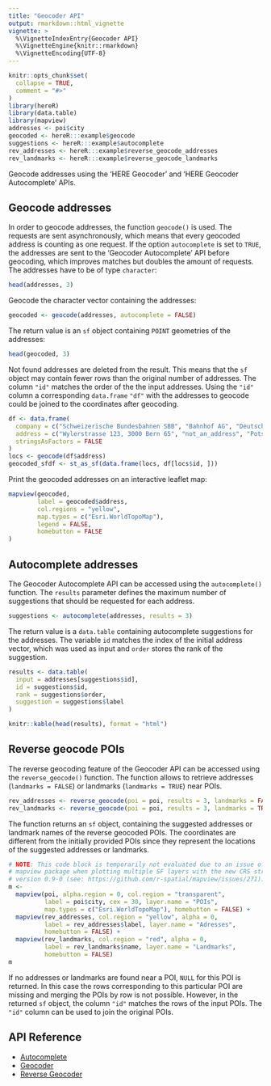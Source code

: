 ```yaml
---
title: "Geocoder API"
output: rmarkdown::html_vignette
vignette: >
  %\VignetteIndexEntry{Geocoder API}
  %\VignetteEngine{knitr::rmarkdown}
  %\VignetteEncoding{UTF-8}
---
```


```r
knitr::opts_chunk$set(
  collapse = TRUE,
  comment = "#>"
)
library(hereR)
library(data.table)
library(mapview)
addresses <- poi$city
geocoded <- hereR:::example$geocode
suggestions <- hereR:::example$autocomplete
rev_addresses <- hereR:::example$reverse_geocode_addresses
rev_landmarks <- hereR:::example$reverse_geocode_landmarks
```

Geocode addresses using the 'HERE Geocoder' and 'HERE Geocoder Autocomplete' APIs.

## Geocode addresses
In order to geocode addresses, the function `geocode()` is used. The requests are sent asynchronously, which means that every geocoded address is counting as one request. If the option `autocomplete` is set to `TRUE`, the addresses are sent to the 'Geocoder Autocomplete' API before geocoding, which improves matches but doubles the amount of requests. The addresses have to be of type `character`:

```r
head(addresses, 3)
```

Geocode the character vector containing the addresses:
```r
geocoded <- geocode(addresses, autocomplete = FALSE)
```

The return value is an `sf` object containing `POINT` geometries of the addresses:
```r
head(geocoded, 3)
```

Not found addresses are deleted from the result. This means that the `sf` object may contain fewer rows than the original number of addresses. The column `"id"` matches the order of the the input addresses. Using the `"id"` column a corresponding `data.frame` `"df"` with the addresses to geocode could be joined to the coordinates after geocoding.
```r
df <- data.frame(
  company = c("Schweizerische Bundesbahnen SBB", "Bahnhof AG", "Deutsche Bahn AG"),
  address = c("Wylerstrasse 123, 3000 Bern 65", "not_an_address", "Potsdamer Platz 2, 10785 Berlin"),
  stringsAsFactors = FALSE
)
locs <- geocode(df$address)
geocoded_sfdf <- st_as_sf(data.frame(locs, df[locs$id, ]))
```

Print the geocoded addresses on an interactive leaflet map:
```r
mapview(geocoded,
        label = geocoded$address,
        col.regions = "yellow",
        map.types = c("Esri.WorldTopoMap"),
        legend = FALSE,
        homebutton = FALSE
)
```

## Autocomplete addresses

The Geocoder Autocomplete API can be accessed using the `autocomplete()` function. The `results` parameter defines the maximum number of suggestions that should be requested for each address.
```r
suggestions <- autocomplete(addresses, results = 3)
```

The return value is a `data.table` containing autocomplete suggestions for the addresses. The variable `id` matches the index of the initial address vector, which was used as input and `order` stores the rank of the suggestion.

```r
results <- data.table(
  input = addresses[suggestions$id],
  id = suggestions$id,
  rank = suggestions$order,
  suggestion = suggestions$label
)
```

```r
knitr::kable(head(results), format = "html")
```

## Reverse geocode POIs
The reverse geocoding feature of the Geocoder API can be accessed using the `reverse_geocode()` function. The function allows to retrieve addresses (`landmarks = FALSE`) or landmarks (`landmarks = TRUE`) near POIs. 

```r
rev_addresses <- reverse_geocode(poi = poi, results = 3, landmarks = FALSE)
rev_landmarks <- reverse_geocode(poi = poi, results = 3, landmarks = TRUE)
```

The function returns an `sf` object, containing the suggested addresses or landmark names of the reverse geocoded POIs. The coordinates are different from the initially provided POIs since they represent the locations of the suggested addresses or landmarks.

```r
# NOTE: This code block is temporarily not evaluated due to an issue of the
# mapview package when plotting multiple SF layers with the new CRS structure of
# version 0.9-0 (see: https://github.com/r-spatial/mapview/issues/271).
m <-
  mapview(poi, alpha.region = 0, col.region = "transparent",
          label = poi$city, cex = 30, layer.name = "POIs",
          map.types = c("Esri.WorldTopoMap"), homebutton = FALSE) +
  mapview(rev_addresses, col.region = "yellow", alpha = 0,
          label = rev_addresses$label, layer.name = "Adresses",
          homebutton = FALSE) +
  mapview(rev_landmarks, col.region = "red", alpha = 0,
          label = rev_landmarks$name, layer.name = "Landmarks",
          homebutton = FALSE)
m
```

If no addresses or landmarks are found near a POI, `NULL` for this POI is returned. In this case the rows corresponding to this particular POI are missing and merging the POIs by row is not possible. However, in the returned `sf` object, the column `"id"` matches the rows of the input POIs. The `"id"` column can be used to join the original POIs.

## API Reference

* [Autocomplete](https://developer.here.com/documentation/geocoder-autocomplete/dev_guide/topics/resource-suggest.html)
* [Geocoder](https://developer.here.com/documentation/geocoder/topics/resource-geocode.html)
* [Reverse Geocoder](https://developer.here.com/documentation/geocoder/dev_guide/topics/resource-reverse-geocode.html)
